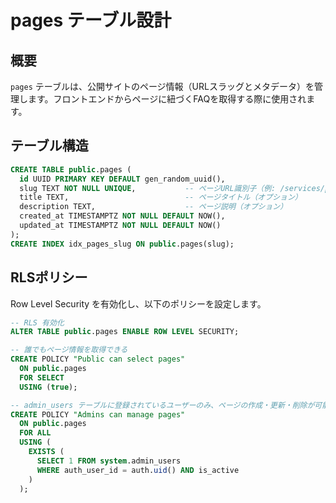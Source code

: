 # pages テーブル設計

## 概要
`pages` テーブルは、公開サイトのページ情報（URLスラッグとメタデータ）を管理します。フロントエンドからページに紐づくFAQを取得する際に使用されます。

## テーブル構造
```sql
CREATE TABLE public.pages (
  id UUID PRIMARY KEY DEFAULT gen_random_uuid(),
  slug TEXT NOT NULL UNIQUE,           -- ページURL識別子（例: /services/printing/meishi-hagaki-card）
  title TEXT,                          -- ページタイトル（オプション）
  description TEXT,                    -- ページ説明（オプション）
  created_at TIMESTAMPTZ NOT NULL DEFAULT NOW(),
  updated_at TIMESTAMPTZ NOT NULL DEFAULT NOW()
);
CREATE INDEX idx_pages_slug ON public.pages(slug);
```

## RLSポリシー
Row Level Security を有効化し、以下のポリシーを設定します。

```sql
-- RLS 有効化
ALTER TABLE public.pages ENABLE ROW LEVEL SECURITY;

-- 誰でもページ情報を取得できる
CREATE POLICY "Public can select pages" 
  ON public.pages
  FOR SELECT
  USING (true);

-- admin_users テーブルに登録されているユーザーのみ、ページの作成・更新・削除が可能
CREATE POLICY "Admins can manage pages"
  ON public.pages
  FOR ALL
  USING (
    EXISTS (
      SELECT 1 FROM system.admin_users 
      WHERE auth_user_id = auth.uid() AND is_active
    )
  );
```
